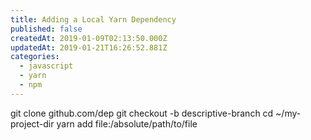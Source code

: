 ```yaml
---
title: Adding a Local Yarn Dependency
published: false
createdAt: 2019-01-09T02:13:50.000Z
updatedAt: 2019-01-21T16:26:52.881Z
categories:
  - javascript
  - yarn
  - npm
---
```


git clone github.com/dep
git checkout -b descriptive-branch
cd ~/my-project-dir
yarn add file:/absolute/path/to/file
